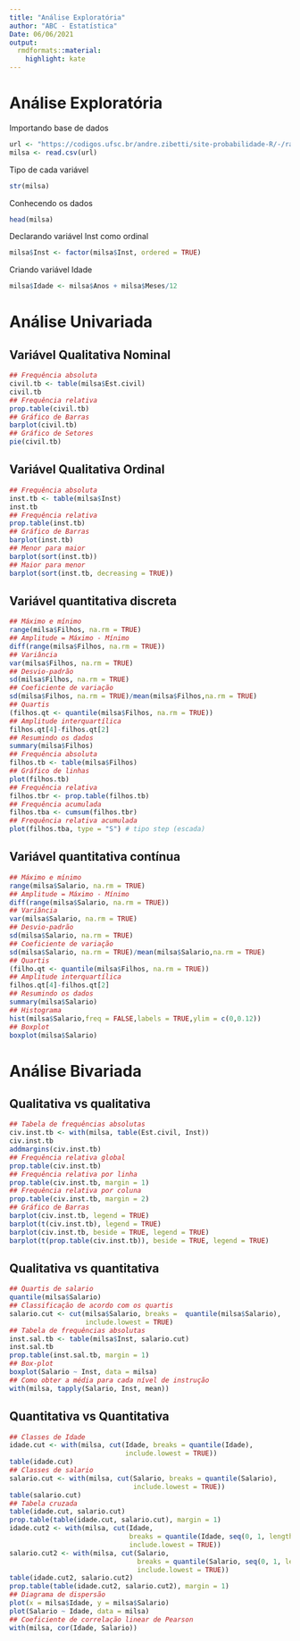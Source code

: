 ---
title: "Análise Exploratória"
author: "ABC - Estatística"
Date: 06/06/2021
output:
  rmdformats::material:
    highlight: kate
---
# Análise Exploratória
Importando base de dados
```{r}
url <- "https://codigos.ufsc.br/andre.zibetti/site-probabilidade-R/-/raw/33bfe846c5d1f4b41bd3bbf74f29330556955d9e/milsa.csv"
milsa <- read.csv(url)
```
Tipo de cada variável
```{r}
str(milsa)
```
Conhecendo os dados
```{r}
head(milsa)
```
Declarando variável Inst como ordinal
```{r}
milsa$Inst <- factor(milsa$Inst, ordered = TRUE)
```
Criando variável Idade
```{r}
milsa$Idade <- milsa$Anos + milsa$Meses/12
```
# Análise Univariada
## Variável Qualitativa Nominal
```{r}
## Frequência absoluta
civil.tb <- table(milsa$Est.civil)
civil.tb
## Frequência relativa
prop.table(civil.tb)
## Gráfico de Barras
barplot(civil.tb)
## Gráfico de Setores
pie(civil.tb)
```
## Variável Qualitativa Ordinal
```{r}
## Frequência absoluta
inst.tb <- table(milsa$Inst)
inst.tb
## Frequência relativa
prop.table(inst.tb)
## Gráfico de Barras
barplot(inst.tb)
## Menor para maior
barplot(sort(inst.tb))
## Maior para menor
barplot(sort(inst.tb, decreasing = TRUE))
```
## Variável quantitativa discreta
```{r}
## Máximo e mínimo
range(milsa$Filhos, na.rm = TRUE)
## Amplitude = Máximo - Mínimo
diff(range(milsa$Filhos, na.rm = TRUE))
## Variância
var(milsa$Filhos, na.rm = TRUE)
## Desvio-padrão
sd(milsa$Filhos, na.rm = TRUE)
## Coeficiente de variação
sd(milsa$Filhos, na.rm = TRUE)/mean(milsa$Filhos,na.rm = TRUE)
## Quartis
(filhos.qt <- quantile(milsa$Filhos, na.rm = TRUE))
## Amplitude interquartílica
filhos.qt[4]-filhos.qt[2]
## Resumindo os dados
summary(milsa$Filhos)
## Frequência absoluta
filhos.tb <- table(milsa$Filhos)
## Gráfico de linhas
plot(filhos.tb)
## Frequência relativa
filhos.tbr <- prop.table(filhos.tb)
## Frequência acumulada
filhos.tba <- cumsum(filhos.tbr)
## Frequência relativa acumulada
plot(filhos.tba, type = "S") # tipo step (escada)
```
## Variável quantitativa contínua
```{r}
## Máximo e mínimo
range(milsa$Salario, na.rm = TRUE)
## Amplitude = Máximo - Mínimo
diff(range(milsa$Salario, na.rm = TRUE))
## Variância
var(milsa$Salario, na.rm = TRUE)
## Desvio-padrão
sd(milsa$Salario, na.rm = TRUE)
## Coeficiente de variação
sd(milsa$Salario, na.rm = TRUE)/mean(milsa$Salario,na.rm = TRUE)
## Quartis
(filho.qt <- quantile(milsa$Filhos, na.rm = TRUE))
## Amplitude interquartílica
filhos.qt[4]-filhos.qt[2]
## Resumindo os dados
summary(milsa$Salario)
## Histograma
hist(milsa$Salario,freq = FALSE,labels = TRUE,ylim = c(0,0.12))
## Boxplot
boxplot(milsa$Salario)
```


# Análise Bivariada
## Qualitativa vs qualitativa
```{r}
## Tabela de frequências absolutas
civ.inst.tb <- with(milsa, table(Est.civil, Inst))
civ.inst.tb
addmargins(civ.inst.tb)
## Frequência relativa global
prop.table(civ.inst.tb)
## Frequência relativa por linha
prop.table(civ.inst.tb, margin = 1)
## Frequência relativa por coluna
prop.table(civ.inst.tb, margin = 2)
## Gráfico de Barras
barplot(civ.inst.tb, legend = TRUE)
barplot(t(civ.inst.tb), legend = TRUE)
barplot(civ.inst.tb, beside = TRUE, legend = TRUE)
barplot(t(prop.table(civ.inst.tb)), beside = TRUE, legend = TRUE)
```
## Qualitativa vs quantitativa
```{r}
## Quartis de salario
quantile(milsa$Salario)
## Classificação de acordo com os quartis
salario.cut <- cut(milsa$Salario, breaks =  quantile(milsa$Salario),
                   include.lowest = TRUE)
## Tabela de frequências absolutas
inst.sal.tb <- table(milsa$Inst, salario.cut)
inst.sal.tb
prop.table(inst.sal.tb, margin = 1)
## Box-plot
boxplot(Salario ~ Inst, data = milsa)
## Como obter a média para cada nível de instrução
with(milsa, tapply(Salario, Inst, mean))
```
## Quantitativa vs Quantitativa
```{r}
## Classes de Idade
idade.cut <- with(milsa, cut(Idade, breaks = quantile(Idade),
                             include.lowest = TRUE))
table(idade.cut)
## Classes de salario
salario.cut <- with(milsa, cut(Salario, breaks = quantile(Salario),
                               include.lowest = TRUE))
table(salario.cut)
## Tabela cruzada
table(idade.cut, salario.cut)
prop.table(table(idade.cut, salario.cut), margin = 1)
idade.cut2 <- with(milsa, cut(Idade,
                              breaks = quantile(Idade, seq(0, 1, length = 4)),
                              include.lowest = TRUE))
salario.cut2 <- with(milsa, cut(Salario,
                                breaks = quantile(Salario, seq(0, 1, length = 4)),
                                include.lowest = TRUE))
table(idade.cut2, salario.cut2)
prop.table(table(idade.cut2, salario.cut2), margin = 1)
## Diagrama de dispersão
plot(x = milsa$Idade, y = milsa$Salario)
plot(Salario ~ Idade, data = milsa)
## Coeficiente de correlação linear de Pearson
with(milsa, cor(Idade, Salario))
```


